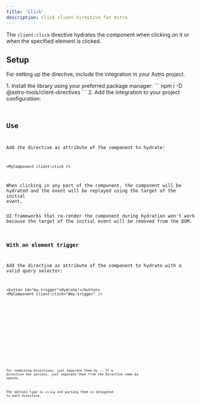 ```yaml
---
title: 'Click'
description: Click client directive for Astro
---
```



The `client:click` directive hydrates the component when clicking on it or when the specified element is clicked.

## Setup

For setting up the directive, include the integration in your Astro project.

<Steps>
1.  Install the library using your preferred package manager:
    ```
    npm i -D @astro-tools/client-directives
    ```
2.  Add the integration to your project configuration:
    <Code title="astro.config.mjs" code={clientDirectiveClickSetupExampleRaw} lang="typescript" />
</Steps>

## Use

Add the directive as attribute of the component to hydrate:
```astro
<MyComponent client:click />
```

When clicking in any part of the component, the component will be hydrated and the event will be replayed using the target of the initial event.

<Aside type="caution">UI frameworks that re-render the component during hydration won't work because the target of the initial event will be removed from the DOM.</Aside>

### With an element trigger

Add the directive as attribute of the component to hydrate with a valid query selector:
```astro
<button id="my-trigger">Hydrate!</button>
<MyComponent client:click="#my-trigger" />
```

<Example>
  <Tabs>
    <TabItem label="Example.astro">
      <Code code={clientDirectiveClickUseExampleRaw} lang="astro" />
    </TabItem>
    <TabItem label="Square.svelte">
      <Code code={squareCodeExample} lang="svelte" />
    </TabItem>
  </Tabs>
  <ExamplePreview hydration="example-with-trigger">
    <ClientDirectiveClickUseExample id="example-with-trigger" />
  </ExamplePreview>
</Example>

For combining directives, just separate them by `;`. If a directive has options, just separate them from the directive name by spaces.

The options type is `string` and parsing them is delegated to each directive.

<Example>
  <Tabs>
    <TabItem label="Example.astro">
      <Code code={clientDirectiveClickWithTriggerUseExampleRaw} lang="astro" />
    </TabItem>
    <TabItem label="Square.svelte">
      <Code code={squareCodeExample} lang="svelte" />
    </TabItem>
  </Tabs>
  <ExamplePreview hydration="example">
    <ClientDirectiveClickWithTriggerUseExample id="example" />
  </ExamplePreview>
</Example>
